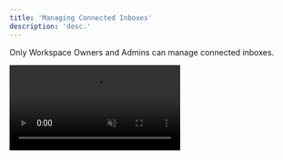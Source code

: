 ```yaml
---
title: 'Managing Connected Inboxes'
description: 'desc.'
---
```


<Note>Only Workspace Owners and Admins can manage connected inboxes.</Note>

<video autoplay muted loop playsinline className="w-full aspect-video" src="/videos/guides_open_inbox_settings.mp4" />

On Inboundly, head to the Settings tab. Use the left sidebar to open "Inboxes".

On each connected inbox, you'll see options to either "Remove" or "Set Primary".

Your **primary inbox** is your default Inboundly inbox. This is the inbox that will load when you first sign in to your Inboundly dashboard.

To **remove an account**, simply press "Remove" and follow the instructions. When you remove a connected inbox, it will delete all data linked to that inbox. This includes all of your leads, labels, lists, follow-up reminders, quick replies, and more. Essentially, you will need to set up your inbox from scratch if you want to reconnect this account later.
